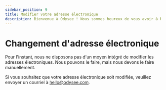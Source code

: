 ---
sidebar_position: 9
title: Modifier votre adresse électronique
description: Bienvenue à Odysee ! Nous sommes heureux de vous avoir à bord.
---

# Changement d'adresse électronique

Pour l'instant, nous ne disposons pas d'un moyen intégré de modifier les adresses électroniques. Nous pouvons le faire, mais nous devons le faire manuellement.

Si vous souhaitez que votre adresse électronique soit modifiée, veuillez envoyer un courriel à hello@odysee.com.
